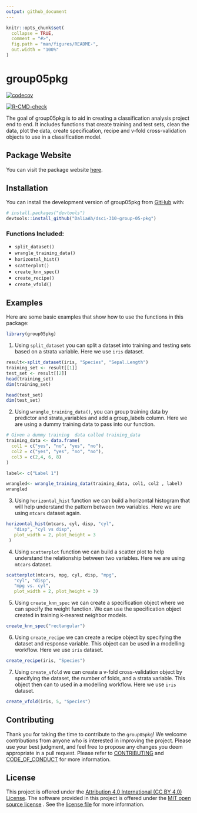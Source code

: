 ```yaml
---
output: github_document
---
```


<!-- README.md is generated from README.Rmd. Please edit that file -->

```r
knitr::opts_chunk$set(
  collapse = TRUE,
  comment = "#>",
  fig.path = "man/figures/README-",
  out.width = "100%"
)
```

# group05pkg

<!-- badges: start -->
[![codecov](https://codecov.io/github/DaliaAh/dsci-310-group-05-pkg/branch/main/graph/badge.svg)](https://app.codecov.io/github/DaliaAh/dsci-310-group-05-pkg)

[![R-CMD-check](https://github.com/DaliaAh/dsci-310-group-05-pkg/actions/workflows/test-coverage.yaml/badge.svg)](https://github.com/DaliaAh/dsci-310-group-05-pkg/actions/workflows/test-coverage.yaml)

<!-- badges: end -->

The goal of group05pkg is to aid in creating a classification analysis project
end to end. It includes functions that create training and test sets, clean the data, plot the data, create specification, recipe and v-fold cross-validation objects to use in a  classification model.

## Package Website

You can visit the package website [here](https://daliaah.github.io/dsci-310-group-05-pkg/).

## Installation

You can install the development version of group05pkg from [GitHub](https://github.com/DaliaAh/dsci-310-group-05-pkg) with:

``` r
# install.packages("devtools")
devtools::install_github("DaliaAh/dsci-310-group-05-pkg")
```

### Functions Included:

- `split_dataset()`
- `wrangle_training_data()`
- `horizontal_hist()`
- `scatterplot()`
- `create_knn_spec()`
- `create_recipe()`
- `create_vfold()`

## Examples

Here are some basic examples that show how to use the functions in this package:

```r
library(group05pkg)
```

1. Using `split_dataset` you can split a dataset into training and testing sets based on a strata variable. Here we use `iris` dataset.

```r
result<-split_dataset(iris, "Species", "Sepal.Length")
training_set <- result[[1]]
test_set <- result[[2]]
head(training_set)
dim(training_set)

head(test_set)
dim(test_set)
```

2. Using `wrangle_training_data()`, you can  group training data by predictor and strata_variables and add a group_labels column. Here we are using a dummy training data to pass into our function.

```r
# Given a dummy training  data called training_data
training_data <- data.frame(
  col1 = c("yes", "no", "yes", "no"),
  col2 = c("yes", "yes", "no", "no"),
  col3 = c(2,4, 6, 8)
)

label<- c("Label 1")

wrangled<- wrangle_training_data(training_data, col1, col2 , label)
wrangled
```

3. Using `horizontal_hist` function we can build a horizontal histogram that will help understand the pattern between two variables. Here we are using `mtcars` dataset again.

```r
horizontal_hist(mtcars, cyl, disp, "cyl",
   "disp", "cyl vs disp",
   plot_width = 2, plot_height = 3
 )
```

4. Using `scatterplot` function we can build a scatter plot to help understand the relationship between two variables. Here we are using `mtcars` dataset.

```r
scatterplot(mtcars, mpg, cyl, disp, "mpg",
   "cyl", "disp",
   "mpg vs. cyl",
   plot_width = 2, plot_height = 3)
```

5. Using `create_knn_spec` we can create a specification object where we can specify the weight function. We can use the specification object created in training k-nearest neighbor models.

```r
create_knn_spec("rectangular")
```

6. Using `create_recipe` we can create a recipe object by specifying the dataset and response variable. This object can be used in a modelling workflow. Here we use `iris` dataset.

```r
create_recipe(iris, "Species")
```

7. Using `create_vfold` we can create a v-fold cross-validation object by specifying the dataset, the number of folds, and a strata variable. This object then can to used in a modelling workflow. Here we use `iris` dataset.

```r
create_vfold(iris, 5, "Species")
```

## Contributing

Thank you for taking the time to contribute to the `group05pkg`! We welcome contributions from anyone who is interested in improving the project. Please use your best judgment, and feel free to propose any changes you deem appropriate in a pull request. Please refer to [CONTRIBUTING](https://github.com/DaliaAh/dsci-310-group-05-pkg/blob/main/CONTRIBUTING.md) and [CODE_OF_CONDUCT](https://github.com/DaliaAh/dsci-310-group-05-pkg/blob/main/CODE_OF_CONDUCT.md) for more information.


## License
This project is offered under the [Attribution 4.0 International (CC BY 4.0) License](https://creativecommons.org/licenses/by/4.0/). The software provided in this project is offered under the [MIT open source license](https://opensource.org/license/mit/) . See the [license file](https://github.com/DaliaAh/dsci-310-group-05-pkg/blob/main/LICENSE.md) for more information.


